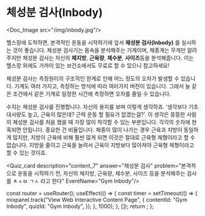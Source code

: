 # 체성분 검사(Inbody)


<Doc_Image src="/img/inbody.jpg"/>

헬스장에 도착하면, 본격적인 운동을 시작하기에 앞서 **체성분 검사(Inbody)** 를 실시하는 것이 좋습니다. 체성분 검사기는 몸속을 분석해주는 기계이며, 체중계는 무게만 알려주지만 체성분 검사는 자신의 **체지방**, **근육량**, **체수분**, **사이즈**등을 분석해줍니다. 이는 헬스장 외에도 가까이 있는 보건소에서도 무료로 할 수 있으니 참고하세요!

체성분 검사는 측정원리의 구조적인 한계로 인해 어느 정도의 오차가 발생할 수 있습니다. 기계도 여러 가지고, 측정하는 방식에 따라 여러가지 버전이 있습니다. 그래서 늘 같은 조건에서 같은 기계로 일정한 시간에 측정하면 오차를 줄일 수 있습니다.

수지는 체성분 검사를 진행합니다. 자신의 용지를 보며 이렇게 생각하죠. ‘생각보다 기초대사량도 높고, 근육이 많은데? 근력 운동 할 필요가 없겠는걸?’. 이 생각은 뚱뚱한 사람이 체성분 검사를 처음 했을 때 가장 많이 착각할 수 있는 부분입니다. 각각의 숫자에 현혹되면 안됩니다. 중요한 건 비율입니다. 체중이 많이 나가는 경우 근육과 지방이 동일하게 많지만, 지방이 근육에 비해 훨씬 많게 되면 이것은 절대로 근육형 체형이라고 할 수 없습니다. 지방을 줄이고 근육을 늘려서 근육이 지방보다 많아져야 근육형 체형이라고 할 수 있는 것이죠.


<Quiz_card description="content_7" answer="체성분 검사" problem="본격적으로 운동을 시작하기 전, 자신의 체지방, 근육량, 체수분, 사이즈 등을 분석해주는 검사를 ㅊㅅㅂ ㄱㅅ 라고 한다" EventName="Gym Inbody"/>



  const router = useRouter();
  useEffect(() => {
    const timer = setTimeout(() => {
      mixpanel.track("View Web Interactive Content Page", {
        contentId: "Gym Inbody",
        quizId: "Gym Inbody",
      });
    }, 1000);
  }, []);
  return <PageKey route={router.pathname} EventName="Gym Inbody" />;
};

<Final />
